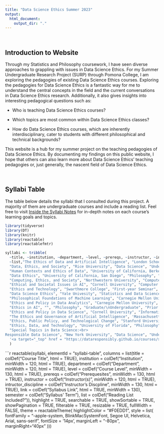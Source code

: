 ```yaml
---
title: "Data Science Ethics Summer 2023"
output: 
  html_document:
    output_dir: "."
---
```


<br>

## Introduction to Website

Through my Statistics and Philosophy coursework, I have seen diverse approaches to grappling with issues in Data Science Ethics. For my Summer Undergraduate Research Project (SURP) through Pomona College, I am exploring the pedagogies of existing Data Science Ethics courses. Exploring the pedagogies for Data Science Ethics is a fantastic way for me to understand the central concepts in the field and the current conversations in Data Science Ethics research. Additionally, it also gives insights into interesting pedagogical questions such as: 

* Who is teaching Data Science Ethics courses?

* Which topics are most common within Data Science Ethics classes?

* How do Data Science Ethics courses, which are inherently interdisciplinary, cater to students with different philosophical and technical backgrounds? 

This website is a hub for my summer project on the teaching pedagogies of Data Science Ethics. By documenting my findings on this public website, I hope that others can also learn more about Data Science Ethics' teaching pedagogies or, just generally, the nascent field of Data Science Ethics.

<br>

## Syllabi Table 

The table below details the syllabi that I consulted during this project. A majority of them are undergraduate courses and include a reading list. Feel free to visit [Inside the Syllabi Notes](inside-syllabi.html) for in-depth notes on each course's learning goals and topics.


```r
library(tidyverse)
library(DT)
library(knitr)
library(reactable)
library(reactablefmtr)
```

```r
syllabi <- tribble(
  ~title, ~institution, ~department, ~level, ~prereqs, ~instructor, ~intructor_discipline,  ~`link`, ~semester,
  ~list,"The Ethics of Data and Artificial Intelligence", "London School of Economics","Philosophy, Logic, and Scientific Method", "Undergraduate", "None", "Kate Vredenburgh, Ali Boyle, Alex Voorhoeve, Paola Romero", "Philosophy, Logic, and Scientific Method", '<a target="_top" href = "https://www.lse.ac.uk/ss-asset-library/course-outlines/2023/ME102-Course-Outline-2023.pdf" target = "_blank">Syllabus Link</a>', "Summer 2023", "Yes",
  "Data, Ethics, and Society", "Rice University", "Data Science", "Undergraduate", "None", "Elizabeth Petrick", "History", '<a target="_top" href = "https://www.google.com/url?sa=t&rct=j&q=&esrc=s&source=web&cd=&ved=2ahUKEwjBqtWbooD_AhUhIzQIHXWLD_c4ChAWegQIBhAB&url=https%3A%2F%2Festher.rice.edu%2Fselfserve%2F!bwzkpsyl.v_viewDoc%3Fterm%3D202120%26crn%3D23021%26type%3DSYLLABUS&usg=AOvVaw1zimMugXOdwaI0SYtmBHVE" target = "_blank">Syllabus PDF\n(automatically downloads)</a>', "Spring 2021", "Yes",
  "Human Contexts and Ethics of Data", "University of California, Berkeley", "Data Science (Cross-listed in History and STS)", "Undergraduate", "None", 'Margo Boenig-Lipstin,<br> Ari Edmundson', 'Margo Boenig-Lipstin: History<br>Ari Edmundson: Data Science', '<a target="_top" href = "https://docs.google.com/document/d/1aRSkK0FmyaWCIsFq4MCbTrP2yGmP_rTPQ9MJLzdwWnc/edit" target = "_blank">Syllabus Link</a>', "Spring 2020", "Yes",
  "Data Ethics", "University of California, San Diego", "Philosophy", "Undergraduate", "None", "David Danks", "Philosophy and Data Science", '<a target="_top" href = "https://philosophy.ucsd.edu/courses/course-syllabus/wi23/PHIL174.pdf" target = "_blank">Syllabus Link</a>', "Winter 2023", "Yes",
  "Computing, Ethics, and Society", "Northwestern University", "Computer Science", "Undergraduate", "None", "Sarah Van Wart", "Computer Science and Engineering", '<a target="_top" href = "https://nu-tech-ethics.github.io/winter2021/syllabus/" target = "_blank">Syllabus Link</a>', "Winter 2021", "Yes",
  "Ethical and Societal Issues in AI", "Cornell University", "Computer Science", "Undergraduate", "None", "Joseph Halpern,<br>Bart Selman", "Computer Science", '<a target="_top" href = "https://www.cs.cornell.edu/courses/cs4732/2017sp/" target = "_blank">Syllabus Link</a>', "Spring 2017", "Yes",
  "Ethics and Technology", "Swarthmore College", "First-year Seminar", "Undergraduate", "None", 'Ameet Soni,<br>Krista Karbowski Thomason','Ameet Soni: Computer Science<br> Krista Karbowski Thomason: Philosophy', '<a target="_top" href = "https://works.swarthmore.edu/cgi/viewcontent.cgi?article=1027&context=dev-dhgrants" target = "_blank">Syllabus Link</a>', "Spring 2019", "Yes",
  "Data Science Ethics", "Yale Univesity", "Statistics and Data Science", "Undergraduate", "Statistics and/or Data Analytics is Required,<br>Prior Coursework in AI/ML/Algorithms and Ethics/Philosophy is Useful", "Elisa Celis", "Statistics and Data Science", '<a target="_top" href = "https://datascienceethics.wordpress.com/the-course/syllabus/" target = "_blank">Syllabus Link</a>', "Spring 2019", "No",
  "Philosophical Foundations of Machine Learning", "Carnegie Mellon University", "Machine Learning", "Graduate/\nUndergraduate", "None", "Zachary Lipton", "Machine Learning and Operations Research", '<a target="_top" href = "https://github.com/acmi-lab/cmu-10721-philosophy-machine-intelligence" target = "_blank">Syllabus Link</a>', "Spring 2023", "Yes",
  "Ethics and Policy in Data Analytics", "Carnegie Mellon University", "Information Systems and Public Policy", "Graduate", "Familiarity with Data Analytics Pipeline is Recommended", "David Danks, Sina Fazelpour", 'David Danks: Data Science and Philosophy<br>Sina Fazelpour: Computer Science and Philosophy', '<a target="_top" href = "https://www.heinz.cmu.edu/current-students/courses/94-836/2238/" target = "_blank">Syllabus Link</a>', "Spring 2021", "Yes",
  "Ethics in AI", "", "Philosophy", "Graduate/\nUndergraduate", "Prior Coursework in Moral/Political Philosophy and Logic/Statistics is Useful", "Liam Kofi Bright", "Philosophy", '<a target="_top" href = "https://philpeople.org/public_cache/file?content_type=application%2Fpdf&key=z1d1wj8yk9ztczwt4d9wspqbl6qb" target = "_blank">Syllabus Link</a>', "Spring 2023", "Yes",
  "Ethics and Policy in Data Science", "Cornell University", "Information Sciences", "Graduate/\nUndergraduate", "None", "Solon Barocas", "Information Science (and Principle Researcher at Microsoft)", '<a target="_top" href = "https://docs.google.com/document/d/1GV97qqvjQNvyM2I01vuRaAwHe9pQAZ9pbP7KkKveg1o/edit" target = "_blank">Syllabus Link</a>', "Fall 2017", "Yes",
  "The Ethics and Governance of Artificial Intelligence", 'Massachusetts Institute of Technology,<br>Harvard University', "Cross-Disciplinary", "Graduate", "None", 'Joi Ito,<br>Jonathan Zittrain', 'Joi Ito: Practice in Media Arts and Science<br>Jonathon Zittrain: International Law, Computer Science, and Public Policy', '<a target="_top" href = "https://dam-prod.media.mit.edu/x/2018/02/07/Ethics%20and%20Governance%20of%20AI%20S18%20.pdf" target = "_blank">Syllabus PDF\n(automatically downloads)</a>', "Spring 2018", "Yes",
  "Ethics, Public Policy, and Technological Change", "Stanford University", "Computer Science", "Undergraduate", "None", "Rob Reich, Mehran Sahami, Jeremy Weinstein", 'Rob Reich: Political Science<br>Mehran Sahami:Computer Science<br>Jeremy Weinstein: Computer Science', '<a target="_top" href = "https://web.stanford.edu/class/cs182/" target = "_blank">Syllabus Link</a>', "Winter 2023","Yes",
  "Ethics, Data, and Technology", "University of Florida", "Philosophy", "Undergraduate", "None", "David Gray Grant", "Philosophy", '<a target="_top" href = "https://phil.ufl.edu/wp-content/uploads/sites/145/2022/01/PHI3681-Grant-Syllabus-2021-28-12.pdf" target = "_blank">Syllabus Link</a>', "Spring 2022", "Yes",
  "Special Topics in Data Science:<br>
Responsible Data Science", "New York University", "Data Science", "Undergraduate", "Introduction to Data Science or <br> Introduction to Computer Science", "Julia Stoyanovich", "Data Science, Computer Science, and Engineering", 
  '<a target="_top" href = "https://dataresponsibly.github.io/courses/spring19/" target = "_blank">Syllabus Link</a>', "Spring 2019", "Yes"
  )
```

```r
reactable(syllabi, elementId = "syllabi-table",
          columns = list(title = colDef("Course Title", html = TRUE),
                                                    institution = colDef("Institution",
                                                                         minWidth = 120,
                                                                         html = TRUE), 
                                                    department = colDef("Department",
                                                                        minWidth = 120,
                                                                        html = TRUE), 
                                                    level = colDef("Course Level",
                                                                   minWidth = 130,
                                                                   html = TRUE),
                                                    prereqs = colDef("Prerequesites",
                                                                     minWidth = 130,
                                                                     html = TRUE),
                                                    instructor = colDef("Instructor(s)",
                                                                        minWidth = 120,
                                                                        html = TRUE),
                                                    intructor_discipline = colDef("Instructor's Discpline",
                                                                                  minWidth = 130,
                                                                                  html = TRUE),
                                                    link = colDef("Syllabus Link", html = TRUE,
                                                                  minWidth = 130),
                                                    semester = colDef("Syllabus' Term"), 
                                                    list = colDef("Reading List Included?")), 
          highlight = TRUE,
          searchable = TRUE,
          showSortable = TRUE,
          showPagination = TRUE,
          filterable = TRUE,
          resizable = TRUE,
          fullWidth = FALSE,
           theme = reactableTheme(
             highlightColor = "#F0EDD1",
             style = list(
      fontFamily = "-apple-system, BlinkMacSystemFont, Segoe UI, Helvetica, Arial, sans-serif",
      fontSize = '14px',
      marginLeft = "-80px",
      marginRight="40px"
    )))
